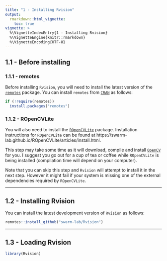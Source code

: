 ```yaml
---
title: "1 - Installing Rvision"
output: 
  rmarkdown::html_vignette:
    toc: true
vignette: >
  %\VignetteIndexEntry{1 - Installing Rvision}
  %\VignetteEngine{knitr::rmarkdown}
  %\VignetteEncoding{UTF-8}
---
```


## 1.1 - Before installing

### 1.1.1 - remotes

Before installing `Rvision`, you will need to install the latest version of the 
[`remotes`](https://CRAN.R-project.org/package=remotes) package. You can 
install `remotes` from [`CRAN`](https://cran.r-project.org) as follows: 

```r
if (!require(remotes))
  install.packages("remotes")
```

### 1.1.2 - ROpenCVLite

You will also need to install the [`ROpenCVLite`](https://github.com/swarm-lab/ROpenCVLite)
package. Installation instructions for `ROpenCVLite` can be found at 
https://swarm-lab.github.io/ROpenCVLite/articles/install.html.

This step may take some time as it will download, compile and install 
[`OpenCV`](https://opencv.org) for you. I suggest you go out for a cup of tea or 
coffee while `ROpenCVLite` is being installed (compilation time will depend on 
your computer). 

Note that you can skip this step and `Rvision` will attempt to install it in the 
next step. However it might fail if your system is missing one of the external 
dependencies required by `ROpenCVLite`. 

---

## 1.2 - Installing Rvision

You can install the latest development version of `Rvision` as follows:

```r
remotes::install_github("swarm-lab/Rvision")
```

---

## 1.3 - Loading Rvision

```r
library(Rvision)
```
